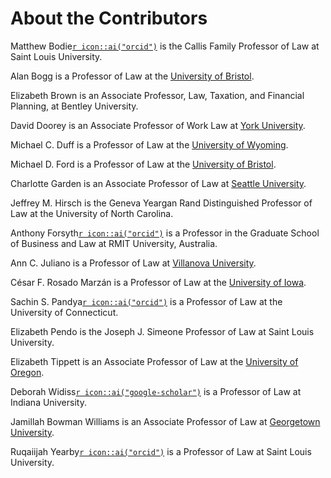 # About the Contributors {-}

Matthew Bodie[`r icon::ai("orcid")`](https://orcid.org/0000-0001-9133-7685) is the Callis Family Professor of Law at Saint Louis University.

Alan Bogg is a Professor of Law at the [University of Bristol](http://www.bristol.ac.uk/law/people/alan-l-bogg/overview.html).

Elizabeth Brown is an Associate Professor, Law, Taxation, and Financial Planning, at Bentley University.

David Doorey is an Associate Professor of Work Law at [York University](https://profiles.laps.yorku.ca/profiles/ddoorey/).

Michael C. Duff is a Professor of Law at the [University of Wyoming](http://www.uwyo.edu/law/directory/mike-duff.html).

Michael D. Ford is a Professor of Law at the [University of Bristol](http://www.bristol.ac.uk/law/people/michael-d-ford/index.html).

Charlotte Garden is an Associate Professor of Law at [Seattle University](https://law.seattleu.edu/faculty/profiles/charlotte-garden).

Jeffrey M. Hirsch is the Geneva Yeargan Rand Distinguished Professor of Law at the University of North Carolina.

Anthony Forsyth[`r icon::ai("orcid")`](https://orcid.org/0000-0003-0790-8524) is a Professor in the Graduate School of Business and Law at RMIT University, Australia.

Ann C. Juliano is a Professor of Law at [Villanova University](https://www1.villanova.edu/villanova/law/academics/faculty/Facultyprofiles/AnnCJuliano.html).

César F. Rosado Marzán is a Professor of Law at the [University of Iowa](https://library.law.uiowa.edu/cesar-f-rosado-marzan).

Sachin S. Pandya[`r icon::ai("orcid")`](http://orcid.org/0000-0001-7387-1307) is a Professor of Law at the University of Connecticut.

Elizabeth Pendo is the Joseph J. Simeone Professor of Law at Saint Louis University.

Elizabeth Tippett is an Associate Professor of Law at the [University of Oregon](https://law.uoregon.edu/people/faculty/tippett).

Deborah Widiss[`r icon::ai("google-scholar")`](https://scholar.google.com/citations?user=lp6kuV0AAAAJ&hl=en) is a Professor of Law at Indiana University.

Jamillah Bowman Williams is an Associate Professor of Law at [Georgetown University](https://www.law.georgetown.edu/faculty/jamillah-bowman-williams/).

Ruqaiijah Yearby[`r icon::ai("orcid")`](https://orcid.org/0000-0002-2381-9401) is a Professor of Law at Saint Louis University.
